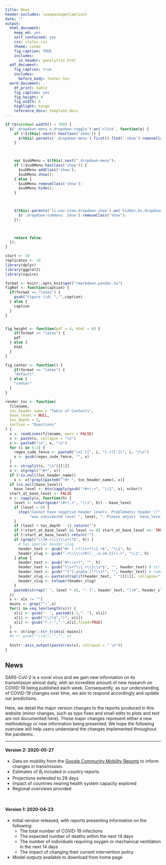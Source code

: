 ```yaml
---
title: News
header-includes: \usepackage{caption}
date: ""
output:
  html_document:
    keep_md: yes
    self_contained: yes
    css: styles.css
    theme: cosmo
    fig_caption: TRUE
    includes:
      in_header: ganalytics.html
  pdf_document: 
    fig_caption: true
    includes: 
      before_body: footer.tex
  word_document:
    df_print: kable
    fig_caption: yes
    fig_height: 4
    fig_width: 6
    highlight: tango
    reference_docx: template.docx
---
```


```js

if ($(window).width() < 768) {
  $('.dropdown-menu a.dropdown-toggle').on('click', function(e) {
    if (!$(this).next().hasClass('show')) {
      $(this).parents('.dropdown-menu').first().find('.show').removeClass("show");
    }

 

    var $subMenu = $(this).next(".dropdown-menu");
    if (!$subMenu.hasClass('show')) {
      $subMenu.addClass('show');
      $subMenu.show();
    } else {
      $subMenu.removeClass('show');
      $subMenu.hide();
    }

 

    $(this).parents('li.nav-item.dropdown.show').on('hidden.bs.dropdown', function(e) {
      $('.dropdown-submenu .show').removeClass("show");
    });

 

    return false;
  });
}

```

```r
start <- 10
replicates <- 10
library(dplyr)
library(ggplot2)
library(squire)

format <- knitr::opts_knit$get("rmarkdown.pandoc.to")
figRef <- function(caption) {
  if(format == "latex") {
    gsub("Figure \\d: ","",caption)
  } else {
    caption
  }
}


fig_height <- function(pdf = 4, html = 6) {
    if(format == "latex") {
    pdf
  } else {
    html
  }
}

fig_center <- function() {
    if(format == "latex") {
    "default"
  } else {
    "center"
  }
}


```

```r
render_toc <- function(
  filename, 
  toc_header_name = "Table of Contents",
  base_level = NULL,
  toc_depth = 3,
  section = "Questions"
) {
  x <- readLines(filename, warn = FALSE)
  x <- paste(x, collapse = "\n")
  x <- paste0("\n", x, "\n")
  for (i in 5:3) {
    regex_code_fence <- paste0("\n[`]{", i, "}.+?[`]{", i, "}\n")
    x <- gsub(regex_code_fence, "", x)
  }
  x <- strsplit(x, "\n")[[1]]
  x <- x[grepl("^#+", x)]
  if (!is.null(toc_header_name)) 
    x <- x[!grepl(paste0("^#+ ", toc_header_name), x)]
  if (is.null(base_level))
    base_level <- min(sapply(gsub("(#+).+", "\\1", x), nchar))
  start_at_base_level <- FALSE
  x <- sapply(x, function(h) {
    level <- nchar(gsub("(#+).+", "\\1", h)) - base_level
    if (level < 0) {
      stop("Cannot have negative header levels. Problematic header \"", h, '" ',
           "was considered level ", level, ". Please adjust `base_level`.")
    }
    if (level > toc_depth - 1) return("")
    if (!start_at_base_level && level == 0) start_at_base_level <<- TRUE
    if (!start_at_base_level) return("")
    if (grepl("\\{#.+\\}(\\s+)?$", h)) {
      # has special header slug
      header_text <- gsub("#+ (.+)\\s+?\\{.+$", "\\1", h)
      header_slug <- gsub(".+\\{\\s?#([-_.a-zA-Z]+).+", "\\1", h)
    } else {
      header_text <- gsub("#+\\s+?", "", h)
      header_text <- gsub("\\s+?\\{.+\\}\\s*$", "", header_text) # strip { .tabset ... }
      header_text <- gsub("^[^[:alpha:]]*\\s*", "", header_text) # remove up to first alpha char
      header_slug <- paste(strsplit(header_text, " ")[[1]], collapse="-")
      header_slug <- tolower(header_slug)
    }
    paste0(strrep(" ", level * 4), "- [", header_text, "](#", header_slug, ")")
  })
  x <- x[x != ""]
  mains <- grep("^-",x)
  for(i in seq_len(length(x))) {
    x[i] <- gsub("- ", paste0(i-1,". "), x[i])
    x[i] <- gsub("\\?)$",")", x[i])
    x[i] <- gsub("?-/-","-",x[i],fixed=TRUE)
  }
  x <- stringr::str_trim(x[-mains])
  #x <- gsub("^\\d\\. ","", x)
  
  knitr::asis_output(paste(rev(x), collapse = " \n"))
}
```


## News

SARS-CoV-2 is a novel virus and we gain new information on its transmission almost daily, with an incredible amount of new research on COVID-19 being published each week. Consequently, as our understanding of COVID-19 changes over time, we aim to respond accordingly and update our predictions. 

Here, we detail the major version changes to the reports produced in this website (minor changes, such as typo fixes and small edits to plots and text are not documented here). These major changes represent either a new methodology or new information being presented. We hope the following overview will help users understand the changes implemented throughout the pandemic. 

---

#### Version 2: 2020-05-27
  
* Data on mobility from the [Google Community Mobility Reports](https://www.google.com/covid19/mobility/) to inform changes in transmission.
* Estimates of $R_t$ included in country reports
* Projections extended to 28 days
* Impact of countries nearing health system capacity explored
* Regional overviews provided

<br>

#### Version 1: 2020-04-23

* Initial version released, with reports presenting information on the following:
  - The total number of COVID-19 infections
  - The expected number of deaths within the next 14 days
  - The number of individuals requiring oxygen or mechanical ventilation in the next 14 days
  - The impact of changing their current intervention policy
* Model outputs available to download from home page


<br>